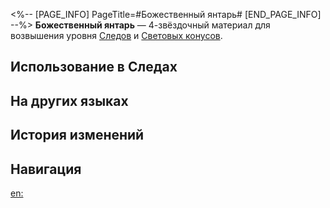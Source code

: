 <%-- [PAGE_INFO]
PageTitle=#Божественный янтарь#
[END_PAGE_INFO] --%>
{{Предмет Инфобокс
|id          = 110213
|Изображение = Предмет Божественный янтарь.png
|Тип         = Материал Следов
|Тип2        = Материал возвышения Светового конуса
|Инвентарь   = Материалы улучшения
|Редкость    = 4
|Эффект      = 
|Описание    = Янтарь, что опадает с тела Повелителя Янтаря, когда тот взмахивает молотом. Можно использовать для значительного повышения Следов персонажей {{Цвет|Выделенный|Сохранения}}.
|Источник1   = [[Чашелист (багровый): Бутон Сохранения (undefined)]]
|Источник2   = [[Универсальная машина для синтеза: Синтез материалов]]
|Источник3   = [[Универсальная машина для синтеза: Обмен материалов]]
}}
{{Описание|Пир-Пойнт отправляет за метеоритами множество охотников, но самые яркие из метеоритов покажутся лишь избранным.<br /><br />''«Это частица божественного тела Эона, пусть и малозначительная. Лишь избранные, прошедшие суровые испытания, и чья воля прочнее камня, смогут высвободить свет, застывший в янтаре».''}}
'''Божественный янтарь''' — 4-звёздочный материал для возвышения уровня [[Следы|Следов]] и [[Световые конусы|Световых конусов]].

==Использование в Следах==
{{Использование в следах}}

==На других языках==
{{На других языках
|en   = Divine Amber
|zhs  = 神体琥珀
|zht  = 神體琥珀
|ja   = 聖なる琥珀
|ko   = 신성한 앰버
|es   = Ámbar divino
|fr   = Ambre divin
|ru   = Божественный янтарь
|th   = Divine Amber
|vi   = Hổ Phách Thần Thể
|de   = Himmlischer Bernstein
|id   = Divine Amber
|pt   = Âmbar Divino
}}

==История изменений==
{{История изменений|3.5}}

==Навигация==
{{Материалы улучшения Навбокс}}

[[en:]]